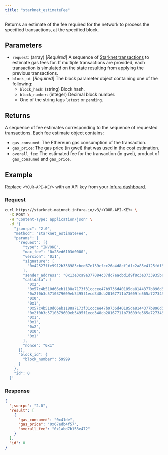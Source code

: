 ```yaml
---
title: "starknet_estimateFee"
---
```



Returns an estimate of the fee required for the network to process the specified transactions, at
the specified block.

## Parameters

- `request`: (array) [*Required*] A sequence of
  [Starknet transactions](https://docs.starknet.io/documentation/architecture_and_concepts/Network_Architecture/transactions/)
  to estimate gas fees for.
  If multiple transactions are provided, each transaction is simulated on the state resulting from
  applying the previous transactions.
- `block_id`: [*Required*] The block parameter object containing one of the following:
  - `block_hash`: (string) Block hash.
  - `block_number`: (integer) Decimal block number.
  - One of the string tags `latest` or `pending`.

## Returns

A sequence of fee estimates corresponding to the sequence of requested transactions.
Each fee estimate object contains:

- `gas_consumed`: The Ethereum gas consumption of the transaction.
- `gas_price`: The gas price (in gwei) that was used in the cost estimation.
- `overall_fee`: The estimated fee for the transaction (in gwei), product of `gas_consumed` and `gas_price`.

## Example

Replace `<YOUR-API-KEY>` with an API key from your [Infura dashboard](https://infura.io/dashboard).

### Request

<Tabs>
<TabItem value="curl">

```bash
curl https://starknet-mainnet.infura.io/v3/<YOUR-API-KEY> \
  -X POST \
  -H "Content-Type: application/json" \
  -d '{
    "jsonrpc": "2.0",
    "method": "starknet_estimateFee",
    "params": {
      "request": [{
        "type": "INVOKE",
        "max_fee": "0x28ed6103d0000",
        "version": "0x1",
        "signature": [
          "0x42527ffe9912b338983cbed67e139cfcc26a4d8cf1d1c2a85e4125fdf5f59ed", "0x636147d06fefd02ed37984b752556d4b9aefdac1a50b3df0528ec7c201ad84b"
        ],
        "sender_address": "0x13e3ca9a377084c37dc7eacbd1d9f8c3e3733935bcbad887c32a0e213cd6fe0",
        "calldata": [
          "0x2",
          "0x57c4b510d66eb1188a7173f31cccee47b9736d40185da8144377b896d5ff3",
          "0x2f0b3c5710379609eb5495f1ecd348cb28167711b73609fe565a72734550354",
          "0x0",
          "0x1",
          "0x57c4b510d66eb1188a7173f31cccee47b9736d40185da8144377b896d5ff3",
          "0x2f0b3c5710379609eb5495f1ecd348cb28167711b73609fe565a72734550354",
          "0x1",
          "0x1",
          "0x2",
          "0x0",
          "0x1"
        ],
        "nonce": "0x1"
      }],
      "block_id": {
        "block_number": 59999
      }
    },
    "id": 0
  }'
```

</TabItem>
</Tabs>

### Response

<Tabs>
<TabItem value="JSON">

```json
{
  "jsonrpc": "2.0",
  "result": [
    {
      "gas_consumed": "0x41de",
      "gas_price": "0x67edb4f57",
      "overall_fee": "0x1abd7b153e472"
    }
  ],
  "id": 0
}
```

</TabItem>
</Tabs>
